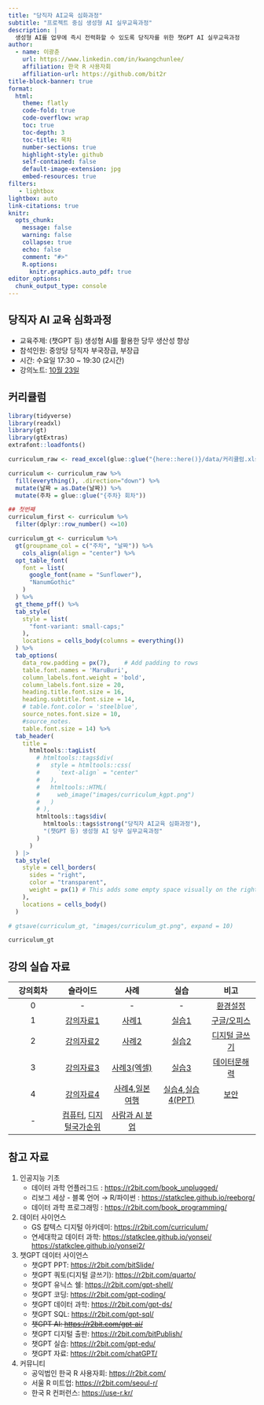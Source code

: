 ```yaml
---
title: "당직자 AI교육 심화과정"
subtitle: "프로젝트 중심 생성형 AI 실무교육과정"
description: |
  생성형 AI를 업무에 즉시 전력화할 수 있도록 당직자를 위한 챗GPT AI 실무교육과정
author:
  - name: 이광춘
    url: https://www.linkedin.com/in/kwangchunlee/
    affiliation: 한국 R 사용자회
    affiliation-url: https://github.com/bit2r
title-block-banner: true
format:
  html:
    theme: flatly
    code-fold: true
    code-overflow: wrap
    toc: true
    toc-depth: 3
    toc-title: 목차
    number-sections: true
    highlight-style: github    
    self-contained: false
    default-image-extension: jpg
    embed-resources: true
filters:
   - lightbox
lightbox: auto
link-citations: true
knitr:
  opts_chunk: 
    message: false
    warning: false
    collapse: true
    echo: false
    comment: "#>" 
    R.options:
      knitr.graphics.auto_pdf: true
editor_options: 
  chunk_output_type: console
---
```


## 당직자 AI 교육 심화과정

-   교육주제: (챗GPT 등) 생성형 AI를 활용한 당무 생산성 향상
-   참석인원: 중앙당 당직자 부국장급, 부장급
-   시간: 수요일 17:30 \~ 19:30 (2시간)
-   강의노트: [10월 23일](https://hackmd.io/@_NnKkWt7T5iYIToOD1QWRg/HyDZ4l3RA/edit)

## 커리큘럼

```r
library(tidyverse)
library(readxl)
library(gt)
library(gtExtras)
extrafont::loadfonts()

curriculum_raw <- read_excel(glue::glue("{here::here()}/data/커리큘럼.xlsx"), sheet = "kgpt")

curriculum <- curriculum_raw %>% 
  fill(everything(), .direction="down") %>% 
  mutate(날짜 = as.Date(날짜)) %>% 
  mutate(주차 = glue::glue("{주차} 회차"))

## 첫번째
curriculum_first <- curriculum %>% 
  filter(dplyr::row_number() <=10)

curriculum_gt <- curriculum %>%   
  gt(groupname_col = c("주차", "날짜")) %>% 
    cols_align(align = "center") %>% 
  opt_table_font(
    font = list(
      google_font(name = "Sunflower"),
      "NanumGothic"
    )
  ) %>% 
  gt_theme_pff() %>% 
  tab_style(
    style = list(
      "font-variant: small-caps;"
    ),
    locations = cells_body(columns = everything())
  ) %>% 
  tab_options(
    data_row.padding = px(7),    # Add padding to rows
    table.font.names = 'MaruBuri',
    column_labels.font.weight = 'bold',
    column_labels.font.size = 20,
    heading.title.font.size = 16,
    heading.subtitle.font.size = 14,
    # table.font.color = 'steelblue',
    source_notes.font.size = 10,
    #source_notes.
    table.font.size = 14) %>% 
  tab_header(
    title =
      htmltools::tagList(
        # htmltools::tags$div(
        #   style = htmltools::css(
        #     `text-align` = "center"
        #   ),
        #   htmltools::HTML(
        #     web_image("images/curriculum_kgpt.png")
        #   )
        # ),
        htmltools::tags$div(
          htmltools::tags$strong("당직자 AI교육 심화과정"),
          "(챗GPT 등) 생성형 AI 당무 실무교육과정"
        )
      )
  ) |> 
  tab_style(
    style = cell_borders(
      sides = "right",
      color = "transparent",
      weight = px(1) # This adds some empty space visually on the right side
    ),
    locations = cells_body()
  )    

# gtsave(curriculum_gt, "images/curriculum_gt.png", expand = 10)

curriculum_gt
```

## 강의 실습 자료

| 강의회차 | 슬라이드 | 사례 | 실습 | 비고 |
|:-------------:|:-------------:|:-------------:|:-------------:|:-------------:|
| 0 | \- | \- | \- | [환경설정](https://ai-carpentry.github.io/slideshow/setup.html#/title-slide) |
| 1 | [강의자료1](https://ai-carpentry.github.io/slideshow/ch01.html#/title-slide) | [사례1](https://ai-carpentry.github.io/slideshow/ch01_case_study.html#/title-slide) | [실습1](https://ai-carpentry.github.io/slideshow/ch01_practice.html#/title-slide) | [구글/오피스](https://ai-carpentry.github.io/slideshow/office.html#/title-slide) |
| 2 | [강의자료2](https://ai-carpentry.github.io/slideshow/ch02.html#/title-slide) | [사례2](https://ai-carpentry.github.io/slideshow/ch02_case_study.html#/title-slide) | [실습2](https://ai-carpentry.github.io/slideshow/ch02_practice.html#/title-slide) | [디지털 글쓰기](https://ai-carpentry.github.io/slideshow/quarto.html#/title-slide) |
| 3 | [강의자료3](https://ai-carpentry.github.io/slideshow/ch03.html#/title-slide) | [사례3(엑셀)](https://ai-carpentry.github.io/slideshow/ch03_case_study_excel.html#/title-slide) | [실습3](https://ai-carpentry.github.io/slideshow/ch03_practice.html#/title-slide) | [데이터문해력](https://ai-carpentry.github.io/slideshow/literacy.html#/title-slide) |
| 4 | [강의자료4](https://ai-carpentry.github.io/slideshow/ch04.html#/title-slide) | [사례4](https://ai-carpentry.github.io/slideshow/ch04_case_study.html#/title-slide),[일본여행](tokyo.html) | [실습4](https://ai-carpentry.github.io/slideshow/ch04_practice.html#/title-slide),[실습4(PPT)](https://ai-carpentry.github.io/slideshow/ch04_practice_ppt.html#/title-slide) | [보안](https://ai-carpentry.github.io/slideshow/security.html#/title-slide) |
| \- | [컴퓨터](https://ai-carpentry.github.io/slideshow/computer.html#/title-slide), [디지털국가순위](https://ai-carpentry.github.io/slideshow/ranking.html#/title-slide) | [사람과 AI 분업](https://ai-carpentry.github.io/slideshow/labor_division.html#/title-slide) |  |  |

## 참고 자료

1.  인공지능 기초
    -   데이터 과학 언플러그드 : <https://r2bit.com/book_unplugged/>
    -   리보그 세상 - 블록 언어 → R/파이썬 : <https://statkclee.github.io/reeborg/>
    -   데이터 과학 프로그래밍 : <https://r2bit.com/book_programming/>
2.  데이터 사이언스
    -   GS 칼텍스 디지털 아카데미: <https://r2bit.com/curriculum/>
    -   연세대학교 데이터 과학: <https://statkclee.github.io/yonsei/> <https://statkclee.github.io/yonsei2/>
3.  챗GPT 데이터 사이언스
    -   챗GPT PPT: <https://r2bit.com/bitSlide/>
    -   챗GPT 쿼토(디지털 글쓰기): <https://r2bit.com/quarto/>
    -   챗GPT 유닉스 쉘: <https://r2bit.com/gpt-shell/>
    -   챗GPT 코딩: <https://r2bit.com/gpt-coding/>
    -   챗GPT 데이터 과학: <https://r2bit.com/gpt-ds/>
    -   챗GPT SQL: <https://r2bit.com/gpt-sql/>
    -   ~~챗GPT AI: <https://r2bit.com/gpt-ai/>~~\
    -   챗GPT 디지털 출판: <https://r2bit.com/bitPublish/>
    -   챗GPT 실습: <https://r2bit.com/gpt-edu/>
    -   챗GPT 자료: <https://r2bit.com/chatGPT/>
4.  커뮤니티
    -   공익법인 한국 R 사용자회: <https://r2bit.com/>
    -   서울 R 미트업: <https://r2bit.com/seoul-r/>
    -   한국 R 컨퍼런스: <https://use-r.kr/>